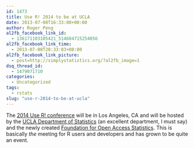 ```yaml
---
id: 1473
title: Use R! 2014 to be at UCLA
date: 2013-07-08T16:33:00+00:00
author: Roger Peng
al2fb_facebook_link_id:
  - 136171103105421_514684715254056
al2fb_facebook_link_time:
  - 2013-07-08T20:33:03+00:00
al2fb_facebook_link_picture:
  - post=http://simplystatistics.org/?al2fb_image=1
dsq_thread_id:
  - 1479071710
categories:
  - Uncategorized
tags:
  - rstats
slug: "use-r-2014-to-be-at-ucla"
---
```

The [2014 Use R! conference](http://user2014.stat.ucla.edu) will be in Los Angeles, CA and will be hosted by the [UCLA Department of Statistics](http://www.stat.ucla.edu) (an excellent department, I must say) and the newly created [Foundation for Open Access Statistics](http://www.foastat.org). This is basically _the_ meeting for R users and developers and has grown to be quite an event.

